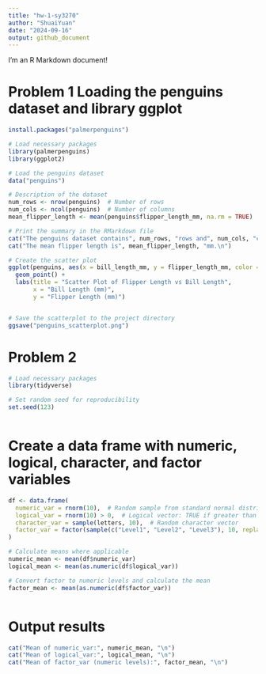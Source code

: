 ```yaml
---
title: "hw-1-sy3270"
author: "ShuaiYuan"
date: "2024-09-16"
output: github_document
---
```


I'm an R Markdown document! 

# Problem 1 Loading the penguins dataset and library ggplot


```r
install.packages("palmerpenguins")

# Load necessary packages
library(palmerpenguins)
library(ggplot2)

# Load the penguins dataset
data("penguins")
```



```r
# Description of the dataset
num_rows <- nrow(penguins)  # Number of rows
num_cols <- ncol(penguins)  # Number of columns
mean_flipper_length <- mean(penguins$flipper_length_mm, na.rm = TRUE)  # Mean flipper length

# Print the summary in the RMarkdown file
cat("The penguins dataset contains", num_rows, "rows and", num_cols, "columns.\n")
cat("The mean flipper length is", mean_flipper_length, "mm.\n")

# Create the scatter plot
ggplot(penguins, aes(x = bill_length_mm, y = flipper_length_mm, color = species)) +
  geom_point() +
  labs(title = "Scatter Plot of Flipper Length vs Bill Length", 
       x = "Bill Length (mm)", 
       y = "Flipper Length (mm)")



```

```r

# Save the scatterplot to the project directory
ggsave("penguins_scatterplot.png")

```


# Problem 2

```r
# Load necessary packages
library(tidyverse)

# Set random seed for reproducibility
set.seed(123)



```

# Create a data frame with numeric, logical, character, and factor variables

```r
df <- data.frame(
  numeric_var = rnorm(10),  # Random sample from standard normal distribution
  logical_var = rnorm(10) > 0,  # Logical vector: TRUE if greater than 0
  character_var = sample(letters, 10),  # Random character vector
  factor_var = factor(sample(c("Level1", "Level2", "Level3"), 10, replace = TRUE))  # Factor with 3 levels
)

# Calculate means where applicable
numeric_mean <- mean(df$numeric_var)
logical_mean <- mean(as.numeric(df$logical_var))

# Convert factor to numeric levels and calculate the mean
factor_mean <- mean(as.numeric(df$factor_var))



```

# Output results
```r
cat("Mean of numeric_var:", numeric_mean, "\n")
cat("Mean of logical_var:", logical_mean, "\n")
cat("Mean of factor_var (numeric levels):", factor_mean, "\n")


```
